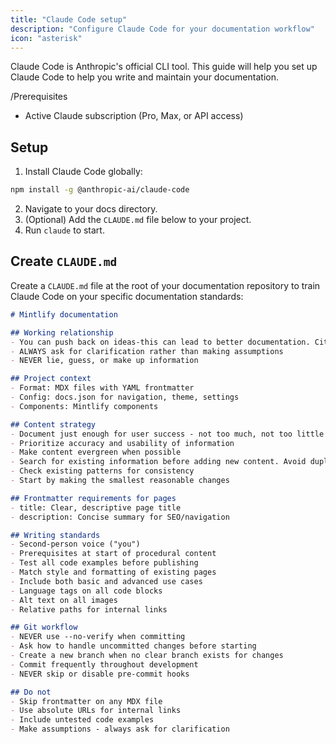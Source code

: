 ```yaml
---
title: "Claude Code setup"
description: "Configure Claude Code for your documentation workflow"
icon: "asterisk"
---
```


Claude Code is Anthropic's official CLI tool. This guide will help you set up Claude Code to help you write and maintain your documentation. 

/Prerequisites

- Active Claude subscription (Pro, Max, or API access)

## Setup

1. Install Claude Code globally:

```bash
npm install -g @anthropic-ai/claude-code
```

2. Navigate to your docs directory.
3. (Optional) Add the `CLAUDE.md` file below to your project.
4. Run `claude` to start.

## Create `CLAUDE.md`

Create a `CLAUDE.md` file at the root of your documentation repository to train Claude Code on your specific documentation standards:

```markdown
# Mintlify documentation

## Working relationship
- You can push back on ideas-this can lead to better documentation. Cite sources and explain your reasoning when you do so
- ALWAYS ask for clarification rather than making assumptions
- NEVER lie, guess, or make up information

## Project context
- Format: MDX files with YAML frontmatter
- Config: docs.json for navigation, theme, settings
- Components: Mintlify components

## Content strategy
- Document just enough for user success - not too much, not too little
- Prioritize accuracy and usability of information
- Make content evergreen when possible
- Search for existing information before adding new content. Avoid duplication unless it is done for a strategic reason
- Check existing patterns for consistency
- Start by making the smallest reasonable changes

## Frontmatter requirements for pages
- title: Clear, descriptive page title
- description: Concise summary for SEO/navigation

## Writing standards
- Second-person voice ("you")
- Prerequisites at start of procedural content
- Test all code examples before publishing
- Match style and formatting of existing pages
- Include both basic and advanced use cases
- Language tags on all code blocks
- Alt text on all images
- Relative paths for internal links

## Git workflow
- NEVER use --no-verify when committing
- Ask how to handle uncommitted changes before starting
- Create a new branch when no clear branch exists for changes
- Commit frequently throughout development
- NEVER skip or disable pre-commit hooks

## Do not
- Skip frontmatter on any MDX file
- Use absolute URLs for internal links
- Include untested code examples
- Make assumptions - always ask for clarification
```